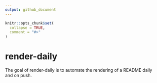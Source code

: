```yaml
---
output: github_document
---
```


<!-- README.md is generated from README.Rmd. Please edit that file -->

```r
knitr::opts_chunk$set(
  collapse = TRUE,
  comment = "#>"
)
```

# render-daily

<!-- badges: start -->
<!-- badges: end -->

The goal of render-daily is to automate the rendering of a README daily and on push.
